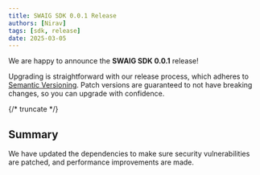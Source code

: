 ```yaml
---
title: SWAIG SDK 0.0.1 Release
authors: [Nirav]
tags: [sdk, release]
date: 2025-03-05
---
```


We are happy to announce the **SWAIG SDK 0.0.1** release!

Upgrading is straightforward with our release process, which adheres to [Semantic Versioning](https://semver.org/).
Patch versions are guaranteed to not have breaking changes, so you can upgrade with confidence.

<ReleaseCard library="@signalwire/swaig" version="0.0.1" releaseType="patch"/>

{/* truncate */}

## Summary 

We have updated the dependencies to make sure security vulnerabilities are patched, and performance improvements are made. 
